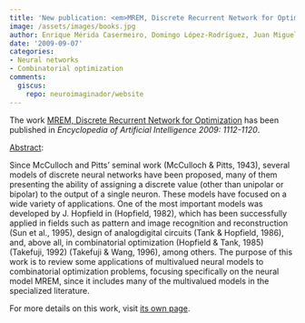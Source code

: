 ```yaml
---
title: 'New publication: <em>MREM, Discrete Recurrent Network for Optimization</em>'
image: /assets/images/books.jpg
author: Enrique Mérida Casermeiro, Domingo López-Rodríguez, Juan Miguel Ortiz-de-Lazcano-Lobato
date: '2009-09-07'
categories:
- Neural networks
- Combinatorial optimization
comments:
  giscus:
    repo: neuroimaginador/website
---
```


The work <u>MREM, Discrete Recurrent Network for Optimization</u> has been published in <em>Encyclopedia of Artificial Intelligence 2009: 1112-1120</em>.

<u>Abstract</u>:



Since McCulloch and Pitts’ seminal work (McCulloch & Pitts, 1943), several models of discrete neural networks have been proposed, many of them presenting the ability of assigning a discrete value (other than unipolar or bipolar) to the output of a single neuron. These models have focused on a wide variety of applications. One of the most important models was developed by J. Hopfield in (Hopfield, 1982), which has been successfully applied in fields such as pattern and image recognition and reconstruction (Sun et al., 1995), design of analogdigital circuits (Tank & Hopfield, 1986), and, above all, in combinatorial optimization (Hopfield & Tank, 1985) (Takefuji, 1992) (Takefuji & Wang, 1996), among others. The purpose of this work is to review some applications of multivalued neural models to combinatorial optimization problems, focusing specifically on the neural model MREM, since it includes many of the multivalued models in the specialized literature.




For more details on this work, visit <a href='/publications/books/2009-mrem'>its own page</a>.
